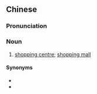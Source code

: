 {{also|购物城}}
==Chinese==
{{zh-forms|s=购物城|type=21}}

===Pronunciation===
{{zh-pron
|m=gòuwùchéng
|c=kau3 mat6 sing4,gau3 mat6 sing4
|cat=n
}}

===Noun===
{{zh-noun}}

# [[shopping centre]]; [[shopping mall]]

====Synonyms====
* {{zh-l|購物中心|tr=gòuwù zhòngxīn}}
* {{zh-l|商場}}